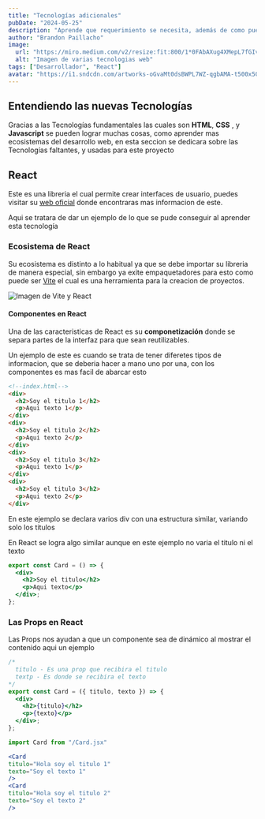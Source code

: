 ```yaml
---
title: "Tecnologías adicionales"
pubDate: "2024-05-25"
description: "Aprende que requerimiento se necesita, además de como puedes aprender más"
author: "Brandon Paillacho"
image:
  url: "https://miro.medium.com/v2/resize:fit:800/1*0FAbAXug4XMepL7fGIvXFg.png"
  alt: "Imagen de varias tecnologias web"
tags: ["Desarrollador", "React"]
avatar: "https://i1.sndcdn.com/artworks-oGvaMt0dsBWPL7WZ-qgbAMA-t500x500.jpg"
---
```



## Entendiendo las nuevas Tecnologías

Gracias a las Tecnologías fundamentales las cuales son **HTML**, **CSS** , y **Javascript** se pueden lograr muchas cosas, como aprender mas ecosistemas del desarrollo web, en esta seccion se dedicara sobre las Tecnologías faltantes, y usadas para este proyecto

## React

Este es una libreria el cual permite crear interfaces de usuario, puedes visitar su [web oficial](https://react.dev/) donde encontraras mas informacion de este. <br/>

Aqui se tratara de dar un ejemplo de lo que se pude conseguir al aprender esta tecnología

### Ecosistema de React

Su ecosistema es distinto a lo habitual ya que se debe importar su libreria de manera especial, sin embargo ya exite empaquetadores para esto como puede ser [Vite](https://vitejs.dev/) el cual es una herramienta para la creacion de proyectos.

![Imagen de Vite y React](https://miro.medium.com/v2/resize:fit:1400/1*ucL7YQ2v8aaOy426soLPZA.png)

#### Componentes en React

Una de las caracteristicas de React es su **componetización** donde se separa partes de la interfaz para que sean reutilizables. <br/>

Un ejemplo de este es cuando se trata de tener diferetes tipos de informacion, que se deberia hacer a mano uno por una, con los componentes es mas facil de abarcar esto

```html
<!--index.html-->
<div>
  <h2>Soy el titulo 1</h2>
  <p>Aqui texto 1</p>
</div>
<div>
  <h2>Soy el titulo 2</h2>
  <p>Aqui texto 2</p>
</div>
<div>
  <h2>Soy el titulo 3</h2>
  <p>Aqui texto 1</p>
</div>
<div>
  <h2>Soy el titulo 3</h2>
  <p>Aqui texto 2</p>
</div>
```

En este ejemplo se declara varios div con una estructura similar, variando solo los titulos <br/>

En React se logra algo similar aunque en este ejemplo no varia el titulo ni el texto

```jsx
export const Card = () => {
  <div>
    <h2>Soy el titulo</h2>
    <p>Aqui texto</p>
  </div>;
};
```

### Las Props en React

Las Props nos ayudan a que un componente sea de dinámico al mostrar el contenido aqui un ejemplo

```jsx
/*
  titulo - Es una prop que recibira el titulo
  textp - Es donde se recibira el texto
*/
export const Card = ({ titulo, texto }) => {
  <div>
    <h2>{titulo}</h2>
    <p>{texto}</p>
  </div>;
};
```

```jsx
import Card from "/Card.jsx"

<Card
titulo="Hola soy el titulo 1"
texto="Soy el texto 1"
/>
<Card
titulo="Hola soy el titulo 2"
texto="Soy el texto 2"
/>
```
